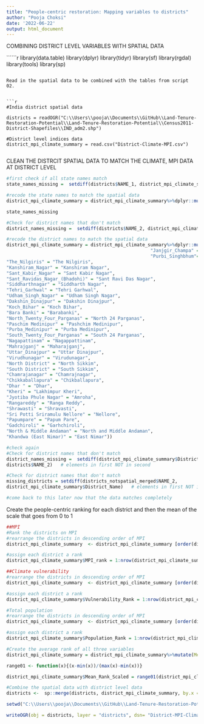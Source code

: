 ```yaml
---
title: "People-centric restoration: Mapping variables to districts"
author: "Pooja Choksi"
date: '2022-06-22'
output: html_document
---
```


COMBINING DISTRICT LEVEL VARIABLES WITH SPATIAL DATA

``````r

library(data.table)
library(dplyr)
library(tidyr)
library(sf)
library(rgdal)
library(tools)
library(sp)


```

Read in the spatial data to be combined with the tables from script 02.


```r

#India district spatial data

districts = readOGR("C:\\Users\\pooja\\Documents\\GitHub\\Land-Tenure-Restoration-Potential\\Land-Tenure-Restoration-Potential\\Census2011-District-Shapefiles\\IND_adm2.shp")

#District level indices data 
district_mpi_climate_summary = read.csv("District-Climate-MPI.csv")


```

CLEAN THE DISTRCIT SPATIAL DATA TO MATCH THE CLIMATE, MPI DATA AT DISTRICT LEVEL

```r

#first check if all state names match 
state_names_missing =  setdiff(districts$NAME_1, district_mpi_climate_summary$State)   # elements in first NOT in second

#recode the state names to match the spatial data 
district_mpi_climate_summary = district_mpi_climate_summary%>%dplyr::mutate(State = recode(State, "Andaman Nicobar UT" = "Andaman and Nicobar", "Daman Diu" = "Daman and Diu", "NCT_Delhi" = "NCT of Delhi", "Jammu Kashmir" = "Jammu and Kashmir", "Dadra Nagarhaveli UT" = "Dadra and Nagar Haveli", "Tamil_Nadu" = "Tamil Nadu", "West_Bengal" = "West Bengal"))

state_names_missing 

#Check for district names that don't match
district_names_missing =  setdiff(districts$NAME_2, district_mpi_climate_summary$District_Name)   # elements in first NOT in second

#recode the district names to match the spatial data 
district_mpi_climate_summary = district_mpi_climate_summary%>%dplyr::mutate(District_Name = recode(District_Name, "Uttar_Bastar_Kanker" = "Uttar Bastar Kanker",
                                                     "Janjgir_Champa" = "Janjgir-Champa","Panch Mahals" = "Panch Mahals","Leh(Ladakh)" = "Leh (Ladakh)", "Pashchimi_Singhbhum" = "Pashchimi Singhbhum",
                                                     "Purbi_Singhbhum"= "Purbi Singhbhum",                                                      "Saraikela_Kharsawan" = "Saraikela-kharsawan", 
"The_Nilgiris" = "The Nilgiris", 
"Kanshiram_Nagar" = "Kanshiram Nagar",
"Sant_Kabir_Nagar" = "Sant Kabir Nagar",
"Sant_Ravidas_Nagar_(Bhadohi)" = "Sant Ravi Das Nagar",
"Siddharthnagar" = "Siddharth Nagar",
"Tehri_Garhwal" = "Tehri Garhwal",
"Udham_Singh_Nagar" = "Udham Singh Nagar",
"Dakshin_Dinajpur" = "Dakshin Dinajpur", 
"Koch_Bihar" = "Koch Bihar",
"Bara Banki" = "Barabanki",
"North_Twenty_Four_Parganas" = "North 24 Parganas",
"Paschim Medinipur" = "Pashchim Medinipur",
"Purba_Medinipur" = "Purba Medinipur", 
"South_Twenty_Four_Parganas" = "South 24 Parganas", 
"Nagapattinam" = "Nagappattinam",
"Mahrajganj" = "Maharajganj",
"Uttar_Dinajpur" = "Uttar Dinajpur",
"Virudhunagar" = "Virudunagar",
"North District" = "North Sikkim",
"South District" = "South Sikkim",
"Chamrajanagar" = "Chamrajnagar",
"Chikkaballapura" = "Chikballapura",
"Dhar " = "Dhar",
"Kheri" = "Lakhimpur Kheri",
"Jyotiba Phule Nagar" = "Amroha",
"Rangareddy" = "Ranga Reddy",
"Shrawasti" = "Shravasti",
"Sri Potti Sriramulu Nellore" = "Nellore",
"Papumpare" = "Papum Pare",
"Gadchiroli" = "Garhchiroli",
"North & Middle Andaman" = "North and Middle Andaman",
"Khandwa (East Nimar)" = "East Nimar"))

#check again
#Check for district names that don't match
district_names_missing =  setdiff(district_mpi_climate_summary$District_Name,
districts$NAME_2)   # elements in first NOT in second

#Check for district names that don't match
missing_districts = setdiff(districts_notspatial_merged$NAME_2,
district_mpi_climate_summary$District_Name)   # elements in first NOT in second

#come back to this later now that the data matches completely
```

Create the people-centric ranking for each district and then the mean of the scale that goes from 0 to 1


```r

##MPI
#Rank the districts on MPI 
#rearrange the districts in descending order of MPI
district_mpi_climate_summary  <- district_mpi_climate_summary [order(district_mpi_climate_summary$MPI_District, decreasing=TRUE),]

#assign each district a rank
district_mpi_climate_summary$MPI_rank = 1:nrow(district_mpi_climate_summary)

##Climate vulnerability 
#rearrange the districts in descending order of MPI
district_mpi_climate_summary  <- district_mpi_climate_summary [order(district_mpi_climate_summary$Vulnerability.Index, decreasing=TRUE),]

#assign each district a rank
district_mpi_climate_summary$Vulnerability_Rank = 1:nrow(district_mpi_climate_summary)

#Total population
#rearrange the districts in descending order of MPI
district_mpi_climate_summary  <- district_mpi_climate_summary [order(district_mpi_climate_summary$Total_Population_sum, decreasing=TRUE),]

#assign each district a rank
district_mpi_climate_summary$Population_Rank = 1:nrow(district_mpi_climate_summary)

#Create the average rank of all three variables
district_mpi_climate_summary = district_mpi_climate_summary%>%mutate(Mean_Rank = rowMeans(select(., MPI_rank:Population_Rank)))

range01 <- function(x){(x-min(x))/(max(x)-min(x))}

district_mpi_climate_summary$Mean_Rank_Scaled = range01(district_mpi_climate_summary$Mean_Rank)

#Combine the spatial data with district level data
districts <-  sp::merge(districts, district_mpi_climate_summary, by.x = c("NAME_2"),by.y = c("District_Name"),duplicateGeoms = T)

setwd("C:\\Users\\pooja\\Documents\\GitHub\\Land-Tenure-Restoration-Potential\\Land-Tenure-Restoration-Potential\\Census2011-District-Shapefiles\\")

writeOGR(obj = districts, layer = "districts", dsn= "District-MPI-Climate-Pop-Merged.shp", driver = "ESRI Shapefile")

```
